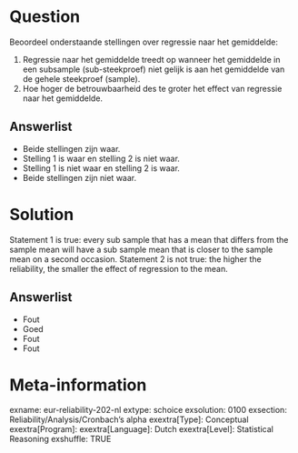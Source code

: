 Question
========
Beoordeel onderstaande stellingen over regressie naar het gemiddelde:

1. Regressie naar het gemiddelde treedt op wanneer het gemiddelde in een subsample (sub-steekproef) niet gelijk is aan het gemiddelde van de gehele steekproef (sample).
2. Hoe hoger de betrouwbaarheid des te groter het effect van regressie naar het gemiddelde.

Answerlist
----------
* Beide stellingen zijn waar.
* Stelling 1 is waar en stelling 2 is niet waar.
* Stelling 1 is niet waar en stelling 2 is waar.
* Beide stellingen zijn niet waar.


Solution
========
Statement 1 is true: every sub sample that has a mean that differs from the sample mean will have a sub sample mean that is closer to the sample mean on a second occasion. Statement 2 is not true: the higher the reliability, the smaller the effect of regression to the mean.

Answerlist
----------
* Fout
* Goed
* Fout
* Fout


Meta-information
================
exname: eur-reliability-202-nl
extype: schoice
exsolution: 0100
exsection: Reliability/Analysis/Cronbach's alpha
exextra[Type]: Conceptual
exextra[Program]: 
exextra[Language]: Dutch
exextra[Level]: Statistical Reasoning
exshuffle: TRUE

